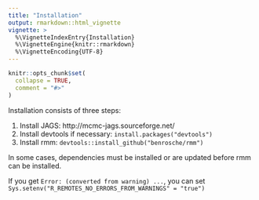 ---
title: "Installation"
output: rmarkdown::html_vignette
vignette: >
  %\VignetteIndexEntry{Installation}
  %\VignetteEngine{knitr::rmarkdown}
  %\VignetteEncoding{UTF-8}
---

```{r, include = FALSE}
knitr::opts_chunk$set(
  collapse = TRUE,
  comment = "#>"
)
```
Installation consists of three steps:

1. Install JAGS: http://mcmc-jags.sourceforge.net/
2. Install devtools if necessary: ```install.packages("devtools")```
3. Install rmm: ```devtools::install_github("benrosche/rmm")```

In some cases, dependencies must be installed or are updated before rmm can be installed. 

If you get ```Error: (converted from warning) ...```, you can set ```Sys.setenv("R_REMOTES_NO_ERRORS_FROM_WARNINGS" = "true")```
